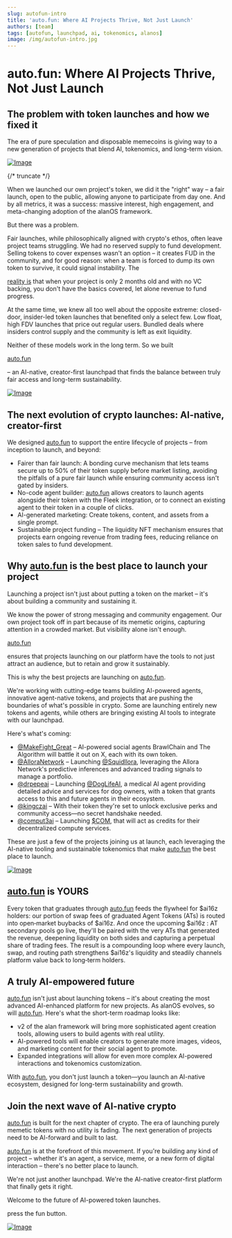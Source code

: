```yaml
---
slug: autofun-intro
title: 'auto.fun: Where AI Projects Thrive, Not Just Launch'
authors: [team]
tags: [autofun, launchpad, ai, tokenomics, alanos]
image: /img/autofun-intro.jpg
---
```


# auto.fun: Where AI Projects Thrive, Not Just Launch

## The problem with token launches and how we fixed it

The era of pure speculation and disposable memecoins is giving way to a new generation of projects that blend AI, tokenomics, and long-term vision.

[![Image](https://pbs.twimg.com/media/Go105yoWMAIZ15e?format=jpg&name=900x900)](https://x.com/autodotfun/article/1915776667995267360/media/1913313952894693378)

{/* truncate */}

When we launched our own project's token, we did it the "right" way – a fair launch, open to the public, allowing anyone to participate from day one. And by all metrics, it was a success: massive interest, high engagement, and meta-changing adoption of the alanOS framework.

But there was a problem.

Fair launches, while philosophically aligned with crypto's ethos, often leave project teams struggling. We had no reserved supply to fund development. Selling tokens to cover expenses wasn't an option – it creates FUD in the community, and for good reason: when a team is forced to dump its own token to survive, it could signal instability. The

[reality is](https://x.com/shawmakesmagic/status/1886829695343161494) that when your project is only 2 months old and with no VC backing, you don't have the basics covered, let alone revenue to fund progress.

At the same time, we knew all too well about the opposite extreme: closed-door, insider-led token launches that benefited only a select few. Low float, high FDV launches that price out regular users. Bundled deals where insiders control supply and the community is left as exit liquidity.

Neither of these models work in the long term. So we built

[auto.fun](https://auto.fun/)

– an AI-native, creator-first launchpad that finds the balance between truly fair access and long-term sustainability.

[![Image](https://pbs.twimg.com/media/Go105yoWMAIZ15e?format=jpg&name=900x900)](https://x.com/autodotfun/article/1915776667995267360/media/1913313952894693378)

## The next evolution of crypto launches: AI-native, creator-first

We designed [auto.fun](https://auto.fun/) to support the entire lifecycle of projects – from inception to launch, and beyond:

- Fairer than fair launch: A bonding curve mechanism that lets teams secure up to 50% of their token supply before market listing, avoiding the pitfalls of a pure fair launch while ensuring community access isn't gated by insiders.
- No-code agent builder: [auto.fun](https://auto.fun/) allows creators to launch agents alongside their token with the Fleek integration, or to connect an existing agent to their token in a couple of clicks.
- AI-generated marketing: Create tokens, content, and assets from a single prompt.
- Sustainable project funding – The liquidity NFT mechanism ensures that projects earn ongoing revenue from trading fees, reducing reliance on token sales to fund development.

## Why [auto.fun](https://auto.fun/) is the best place to launch your project

Launching a project isn't just about putting a token on the market – it's about building a community and sustaining it.

We know the power of strong messaging and community engagement. Our own project took off in part because of its memetic origins, capturing attention in a crowded market. But visibility alone isn't enough.

[auto.fun](https://auto.fun/)

ensures that projects launching on our platform have the tools to not just attract an audience, but to retain and grow it sustainably.

This is why the best projects are launching on [auto.fun](https://auto.fun/).

We're working with cutting-edge teams building AI-powered agents, innovative agent-native tokens, and projects that are pushing the boundaries of what's possible in crypto. Some are launching entirely new tokens and agents, while others are bringing existing AI tools to integrate with our launchpad.

Here's what's coming:

- [@MakeFight_Great](https://x.com/@MakeFight_Great)
  – AI-powered social agents BrawlChain and The Algorithm will battle it out on X, each with its own token.
- [@AlloraNetwork](https://x.com/@AlloraNetwork)
  – Launching [@Squidllora](https://x.com/@Squidllora), leveraging the Allora Network's predictive inferences and advanced trading signals to manage a portfolio.
- [@drpepeai](https://x.com/@drpepeai)
  – Launching [@DogLifeAI](https://x.com/@DogLifeAI), a medical AI agent providing detailed advice and services for dog owners, with a token that grants access to this and future agents in their ecosystem.
- [@kingczai](https://x.com/@kingczai)
  – With their token they're set to unlock exclusive perks and community access—no secret handshake needed.
- [@comput3ai](https://x.com/@comput3ai)
  – Launching [$COM](https://x.com/search?q=%24COM&src=cashtag_click), that will act as credits for their decentralized compute services.

These are just a few of the projects joining us at launch, each leveraging the AI-native tooling and sustainable tokenomics that make [auto.fun](https://auto.fun/) the best place to launch.

[![Image](https://pbs.twimg.com/media/Go11Bo-WEAEIRur?format=jpg&name=900x900)](https://x.com/autodotfun/article/1915776667995267360/media/1913314087741558785)

## [auto.fun](https://auto.fun/) is YOURS

Every token that graduates through [auto.fun](https://auto.fun/) feeds the flywheel for $ai16z holders: our portion of swap fees of graduated Agent Tokens (ATs) is routed into open‑market buybacks of $ai16z. And once the upcoming $ai16z : AT secondary pools go live, they'll be paired with the very ATs that generated the revenue, deepening liquidity on both sides and capturing a perpetual share of trading fees. The result is a compounding loop where every launch, swap, and routing path strengthens $ai16z's liquidity and steadily channels platform value back to long‑term holders.

## A truly AI-empowered future

[auto.fun](https://auto.fun/) isn't just about launching tokens – it's about creating the most advanced AI-enhanced platform for new projects. As alanOS evolves, so will [auto.fun](https://auto.fun/). Here's what the short-term roadmap looks like:

- v2 of the alan framework will bring more sophisticated agent creation tools, allowing users to build agents with real utility.
- AI-powered tools will enable creators to generate more images, videos, and marketing content for their social agent to promote.
- Expanded integrations will allow for even more complex AI-powered interactions and tokenomics customization.

With [auto.fun](https://auto.fun/), you don't just launch a token—you launch an AI-native ecosystem, designed for long-term sustainability and growth.

## Join the next wave of AI-native crypto

[auto.fun](https://auto.fun/) is built for the next chapter of crypto. The era of launching purely memetic tokens with no utility is fading. The next generation of projects need to be AI-forward and built to last.

[auto.fun](https://auto.fun/) is at the forefront of this movement. If you're building any kind of project – whether it's an agent, a service, meme, or a new form of digital interaction – there's no better place to launch.

We're not just another launchpad. We're the AI-native creator-first platform that finally gets it right.

Welcome to the future of AI-powered token launches.

press the fun button.

[![Image](https://pbs.twimg.com/media/Go11OXCXEAApjJx?format=png&name=900x900)](https://x.com/autodotfun/article/1915776667995267360/media/1913314306264862720)
